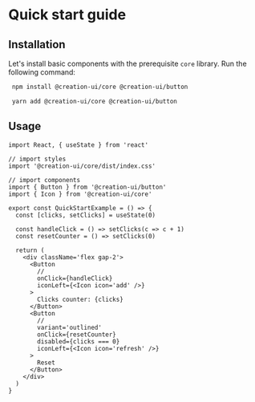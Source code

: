 # Quick start guide

## Installation

Let's install basic components with the prerequisite `core` library. Run the following command:

```bash copy
 npm install @creation-ui/core @creation-ui/button
```

```bash copy
 yarn add @creation-ui/core @creation-ui/button
```

## Usage

```tsx copy
import React, { useState } from 'react'

// import styles
import '@creation-ui/core/dist/index.css'

// import components
import { Button } from '@creation-ui/button'
import { Icon } from '@creation-ui/core'

export const QuickStartExample = () => {
  const [clicks, setClicks] = useState(0)

  const handleClick = () => setClicks(c => c + 1)
  const resetCounter = () => setClicks(0)

  return (
    <div className='flex gap-2'>
      <Button
        //
        onClick={handleClick}
        iconLeft={<Icon icon='add' />}
      >
        Clicks counter: {clicks}
      </Button>
      <Button
        //
        variant='outlined'
        onClick={resetCounter}
        disabled={clicks === 0}
        iconLeft={<Icon icon='refresh' />}
      >
        Reset
      </Button>
    </div>
  )
}

```


<QuickStartExample />

